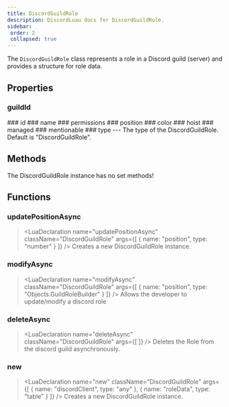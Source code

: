 ```yaml
---
title: DiscordGuildRole
description: DiscordLuau docs for DiscordGuildRole.
sidebar:
 order: 2
 collapsed: true
---
```

[//]: # (This file was automatically @generated from moonwave comments using a script. Please do not exit by hand.)
[//]: # (To actually edit documentation, make changes to the main DiscordLuau repo.)

[//]: # (----- DOCUMENT IMPORTS ----- )


[//]: # (----- DOCUMENT DESCRIPTION ----- )

The `DiscordGuildRole` class represents a role in a Discord guild (server) and provides a structure for role data.

[//]: # (----- DOCUMENT PROPERTIES ----- )

## Properties

### guildId

<LuaProperty name="DiscordGuildRole.guildId" type="string" />
### id

<LuaProperty name="DiscordGuildRole.id" type="string" />
### name

<LuaProperty name="DiscordGuildRole.name" type="string" />
### permissions

<LuaProperty name="DiscordGuildRole.permissions" type="string" />
### position

<LuaProperty name="DiscordGuildRole.position" type="number" />
### color

<LuaProperty name="DiscordGuildRole.color" type="number" />
### hoist

<LuaProperty name="DiscordGuildRole.hoist" type="boolean" />
### managed

<LuaProperty name="DiscordGuildRole.managed" type="boolean" />
### mentionable

<LuaProperty name="DiscordGuildRole.mentionable" type="boolean" />
### type

<LuaProperty name="DiscordGuildRole.type" type="string" />
---
The type of the DiscordGuildRole. Default is "DiscordGuildRole".

[//]: # (----- DOCUMENT METHODS ----- )

## Methods

The DiscordGuildRole instance has no set methods!

[//]: # (----- DOCUMENT FUNCTIONS ----- )

## Functions

### updatePositionAsync

> <LuaDeclaration name="updatePositionAsync" className="DiscordGuildRole" args={[ { name: "position", type: "number" } ]} />
Creates a new DiscordGuildRole instance.
### modifyAsync

> <LuaDeclaration name="modifyAsync" className="DiscordGuildRole" args={[ { name: "position", type: "Objects.GuildRoleBuilder" } ]} />
Allows the developer to update/modify a discord role
### deleteAsync

> <LuaDeclaration name="deleteAsync" className="DiscordGuildRole" args={[  ]} />
Deletes the Role from the discord guild asynchronously.
### new

> <LuaDeclaration name="new" className="DiscordGuildRole" args={[ { name: "discordClient", type: "any" }, { name: "roleData", type: "table" } ]} />
Creates a new DiscordGuildRole instance.


